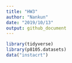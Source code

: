 ```yaml
---
title: "HW3"
author: "Nankun"
date: "2019/10/13"
output: github_document
---
```


```r
library(tidyverse)
library(p8105.datasets)
data("instacrt")
```

